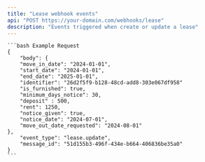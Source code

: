 ```yaml
---
title: "Lease webhook events"
api: "POST https://your-domain.com/webhooks/lease"
description: "Events triggered when create or update a lease"
---
```


<RequestExample>

    ```bash Example Request
    {
        "body": {
        "move_in_date": "2024-01-01",
        "start_date": "2024-01-01",
        "end_date": "2025-01-01",
        "identifier": "26d2f5f9-b128-48cd-add8-303e067df958"
        "is_furnished": true,
        "minimum_days_notice": 30,
        "deposit" : 500,
        "rent": 1250,
        "notice_given": true,
        "notice_date": "2024-07-01",
        "move_out_date_requested": "2024-08-01"
    },
        "event_type": "lease.update",
        "message_id": "51d155b3-496f-434e-b664-406836be35a0"
    }
    ```

</RequestExample>
